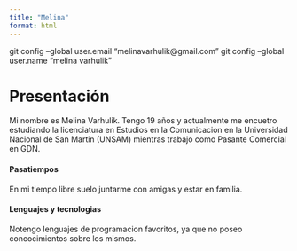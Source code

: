 ```yaml
---
title: "Melina"
format: html
---
```


git config --global user.email "melinavarhulik@gmail.com"
git config --global user.name "melina varhulik"


# **Presentación**

Mi nombre es Melina Varhulik. Tengo 19 años y actualmente me encuetro estudiando la licenciatura en Estudios en la Comunicacion en la Universidad Nacional de San Martin (UNSAM) mientras trabajo como Pasante Comercial en GDN.

#### Pasatiempos

En mi tiempo libre suelo juntarme con amigas y estar en familia.

#### Lenguajes y tecnologias

Notengo lenguajes de programacion favoritos, ya que no poseo concocimientos sobre los mismos. 
